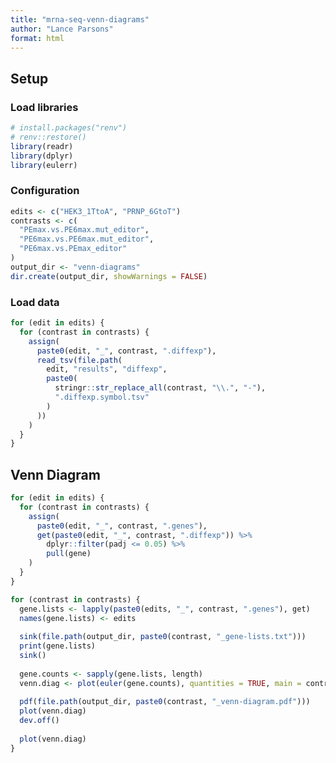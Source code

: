 ```yaml
---
title: "mrna-seq-venn-diagrams"
author: "Lance Parsons"
format: html
---
```


## Setup

### Load libraries

```r
# install.packages("renv")
# renv::restore()
library(readr)
library(dplyr)
library(eulerr)
```

### Configuration

```r
edits <- c("HEK3_1TtoA", "PRNP_6GtoT")
contrasts <- c(
  "PEmax.vs.PE6max.mut_editor",
  "PE6max.vs.PE6max.mut_editor",
  "PE6max.vs.PEmax_editor"
)
output_dir <- "venn-diagrams"
dir.create(output_dir, showWarnings = FALSE)
```

### Load data

```r
for (edit in edits) {
  for (contrast in contrasts) {
    assign(
      paste0(edit, "_", contrast, ".diffexp"),
      read_tsv(file.path(
        edit, "results", "diffexp",
        paste0(
          stringr::str_replace_all(contrast, "\\.", "-"),
          ".diffexp.symbol.tsv"
        )
      ))
    )
  }
}

```

## Venn Diagram

```r
for (edit in edits) {
  for (contrast in contrasts) {
    assign(
      paste0(edit, "_", contrast, ".genes"),
      get(paste0(edit, "_", contrast, ".diffexp")) %>%
        dplyr::filter(padj <= 0.05) %>%
        pull(gene)
    )
  }
}

for (contrast in contrasts) {
  gene.lists <- lapply(paste0(edits, "_", contrast, ".genes"), get)
  names(gene.lists) <- edits
  
  sink(file.path(output_dir, paste0(contrast, "_gene-lists.txt")))
  print(gene.lists)
  sink()
  
  gene.counts <- sapply(gene.lists, length)
  venn.diag <- plot(euler(gene.counts), quantities = TRUE, main = contrast)
  
  pdf(file.path(output_dir, paste0(contrast, "_venn-diagram.pdf")))
  plot(venn.diag)
  dev.off()
  
  plot(venn.diag)
}
```
